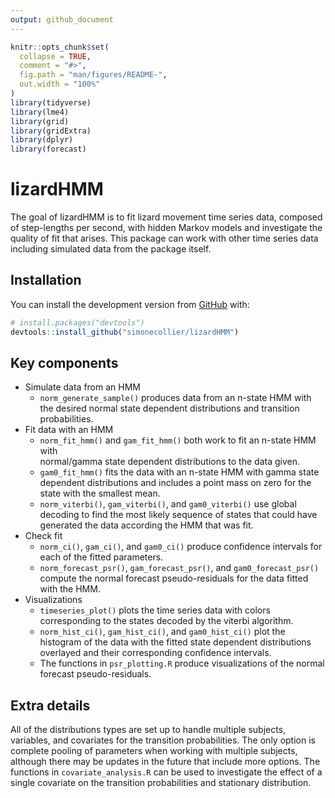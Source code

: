 ```yaml
---
output: github_document
---
```


<!-- README.md is generated from README.Rmd. Please edit that file -->

```r
knitr::opts_chunk$set(
  collapse = TRUE,
  comment = "#>",
  fig.path = "man/figures/README-",
  out.width = "100%"
)
library(tidyverse)
library(lme4)
library(grid)
library(gridExtra)
library(dplyr)
library(forecast)
```

# lizardHMM

<!-- badges: start -->
<!-- badges: end -->

The goal of lizardHMM is to fit lizard movement time series data, composed of 
step-lengths per second, with hidden Markov models and investigate the quality
of fit that arises. This package can work with other time series data including
simulated data from the package itself.

## Installation

You can install the development version from [GitHub](https://github.com/) with:

``` r
# install.packages("devtools")
devtools::install_github("simonecollier/lizardHMM")
```
## Key components

* Simulate data from an HMM
  + `norm_generate_sample()` produces data from an n-state HMM with the desired 
  normal state dependent distributions and transition probabilities.
  
* Fit data with an HMM
  + `norm_fit_hmm()` and `gam_fit_hmm()` both work to fit an n-state HMM with  
  normal/gamma state dependent distributions to the data given.
  + `gam0_fit_hmm()` fits the data with an n-state HMM with gamma state 
  dependent distributions and includes a point mass on zero for the state
  with the smallest mean.
  + `norm_viterbi()`, `gam_viterbi()`, and `gam0_viterbi()` use global decoding
  to find the most likely sequence of states that could have generated the data
  according the HMM that was fit.

* Check fit
  + `norm_ci()`, `gam_ci()`, and `gam0_ci()` produce confidence intervals for 
  each of the fitted parameters.
  + `norm_forecast_psr()`, `gam_forecast_psr()`, and `gam0_forecast_psr()` 
  compute the normal forecast pseudo-residuals for the data fitted with the HMM.

* Visualizations
  + `timeseries_plot()` plots the time series data with colors corresponding to
  the states decoded by the viterbi algorithm.
  + `norm_hist_ci()`, `gam_hist_ci()`, and `gam0_hist_ci()` plot the histogram 
  of the data with the fitted state dependent distributions overlayed and their 
  corresponding confidence intervals.
  + The functions in `psr_plotting.R` produce visualizations of the normal 
  forecast pseudo-residuals.

## Extra details

All of the distributions types are set up to handle multiple subjects, 
variables, and covariates for the transition probabilities. The only option is 
complete pooling of parameters when working with multiple subjects, although 
there may be updates in the future that include more options. The functions in 
`covariate_analysis.R` can be used to investigate the effect of a single 
covariate on the transition probabilities and stationary distribution.

